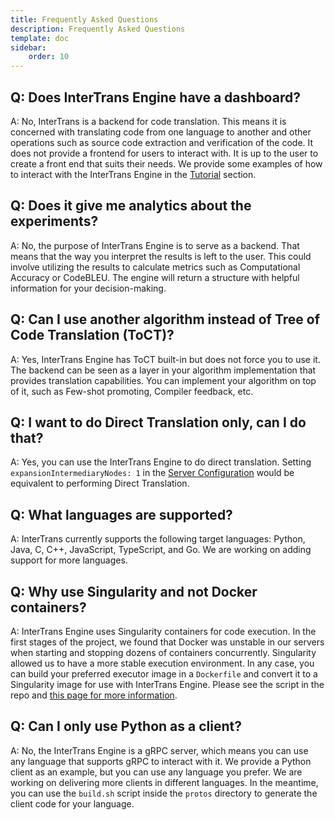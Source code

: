 ---
title: Frequently Asked Questions
description: Frequently Asked Questions
template: doc
sidebar:
    order: 10
---

## Q: Does InterTrans Engine have a dashboard?
A: No, InterTrans is a backend for code translation. This means it is concerned with translating code from one language to another and other operations such as source code extraction and verification of the code. It does not provide a frontend for users to interact with. It is up to the user to create a front end that suits their needs. We provide some examples of how to interact with the InterTrans Engine in the [Tutorial](/docs/InterTrans/guides/tutorials) section.

## Q: Does it give me analytics about the experiments?
A: No, the purpose of InterTrans Engine is to serve as a backend. That means that the way you interpret the results is left to the user. This could involve utilizing the results to calculate metrics such as Computational Accuracy or CodeBLEU. The engine will return a structure with helpful information for your decision-making.

## Q: Can I use another algorithm instead of Tree of Code Translation (ToCT)?
A: Yes, InterTrans Engine has ToCT built-in but does not force you to use it. The backend can be seen as a layer in your algorithm implementation that provides translation capabilities. You can implement your algorithm on top of it, such as Few-shot promoting, Compiler feedback, etc.

## Q: I want to do Direct Translation only, can I do that?
A: Yes, you can use the InterTrans Engine to do direct translation. Setting ```expansionIntermediaryNodes: 1``` in the [Server Configuration](/reference/config) would be equivalent to performing Direct Translation.

## Q: What languages are supported?
A: InterTrans currently supports the following target languages: Python, Java, C, C++, JavaScript, TypeScript, and Go. We are working on adding support for more languages.

## Q: Why use Singularity and not Docker containers?
A: InterTrans Engine uses Singularity containers for code execution. In the first stages of the project, we found that Docker was unstable in our servers when starting and stopping dozens of containers concurrently. Singularity allowed us to have a more stable execution environment. In any case, you can build your preferred executor image in a ```Dockerfile``` and convert it to a Singularity image for use with InterTrans Engine. Please see the script in the repo and [this page for more information](https://docs.sylabs.io/InterTrans/guides/latest/user-guide/build_a_container.html#building-from-dockerfiles).

## Q: Can I only use Python as a client?
A: No, the InterTrans Engine is a gRPC server, which means you can use any language that supports gRPC to interact with it. We provide a Python client as an example, but you can use any language you prefer. We are working on delivering more clients in different languages. In the meantime, you can use the ```build.sh``` script inside the ```protos``` directory to generate the client code for your language.

